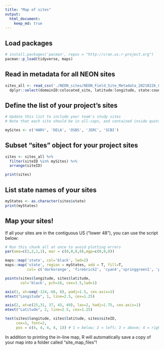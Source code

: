 ```yaml
---
title: "Map of sites"
output: 
  html_document:
    keep_md: true
---
```

## Load packages
```r
# install.packages('pacman', repos = "http://cran.us.r-project.org")
pacman::p_load(tidyverse, maps)
```

## Read in metadata for all NEON sites
```r
sites_all <- read_csv('./NEON_sites/NEON_Field_Site_Metadata_20210226_0.csv') %>% 
  dplyr::select(domainID:colocated_site, latitude:longitude, state:country)
```

## Define the list of your project's sites
```r
# Update this list to include your team's study sites
# Note that each site should be in all-caps, and contained inside quotation marks

mySites <- c('HARV', 'DELA', 'OSBS', 'JERC', 'SCBI')
```

## Subset "sites" object for your project sites
```r
sites <- sites_all %>% 
  filter(siteID %in% mySites) %>% 
  arrange(siteID)

print(sites)
```

## List state names of your sites
```r
myStates <- as.character(sites$state)
print(myStates)
```


## Map your sites!
If all your sites are in the contiguous US ("lower 48"), you can use the script below:
```r
# Run this chunk all at once to avoid plotting errors
par(oma=c(2,2,1,1), mar = c(0,0,0,0),mgp=c(0,0,0))

maps::map('state', col='black', lwd=2) 
maps::map('state', region = myStates, add = T, fill=T, 
          col= c('darkorange', 'firebrick2', 'cyan4','springgreen1', 'purple'))  # Customize the fill color if you want!

points(sites$longitude, sites$latitude, 
       col='black', pch=16, cex=1.5,lwd=1)

axis(1, at=seq(-124,-68, 8), padj=1.5, cex.axis=1)
mtext("Longitude", 1, line=2.5, cex=1.25)

axis(2, at=c(25,31, 37, 43, 49), las=2, hadj=1.75, cex.axis=1)
mtext("Latitude", 2, line=2.5, cex=1.25)

text(sites$longitude, sites$latitude, sites$siteID,
     cex=1, font=2, 
     pos = c(4, 4, 4, 4, 1)) # 1 = below; 2 = left; 3 = above; 4 = right
```
In addition to printing the in-line map, R will automatically save a copy of your map into a folder called "site_map_files"! 